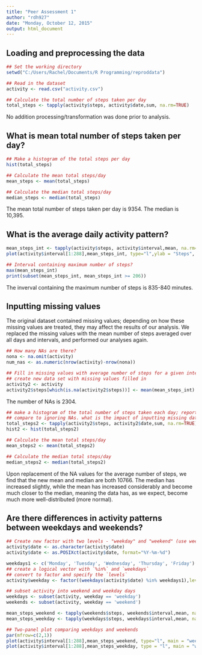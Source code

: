```yaml
---
title: "Peer Assessment 1"
author: "rdh927"
date: "Monday, October 12, 2015"
output: html_document
---
```

## Loading and preprocessing the data
```r
## Set the working directory
setwd("C:/Users/Rachel/Documents/R Programming/reproddata")
```
```r
## Read in the dataset
activity <- read.csv("activity.csv")

## Calculate the total number of steps taken per day
total_steps <- tapply(activity$steps, activity$date,sum, na.rm=TRUE)
```
No addition processing/transformation was done prior to analysis.

## What is mean total number of steps taken per day?
```r
## Make a histogram of the total steps per day
hist(total_steps)

## Calculate the mean total steps/day
mean_steps <- mean(total_steps)

## Calculate the median total steps/day
median_steps <- median(total_steps)
```
The mean total number of steps taken per day is 9354. The median is 10,395.

## What is the average daily activity pattern?
```r
mean_steps_int <- tapply(activity$steps, activity$interval,mean, na.rm=TRUE)
plot(activity$interval[1:288],mean_steps_int, type="l",ylab = "Steps", xlab = "Interval (min)")
```
```r
## Interval containing maximum number of steps?
max(mean_steps_int)
print(subset(mean_steps_int, mean_steps_int >= 206))
```
The inverval containing the maximum number of steps is 835-840 minutes.

## Inputting missing values
The original dataset contained missing values; depending on how these missing values are treated, they may affect the results of our analysis. We replaced the missing values with the mean number of steps averaged over all days and intervals, and performed our analyses again.

```r
## How many NAs are there?
nona <- na.omit(activity)
num_nas <- as.numeric(nrow(activity)-nrow(nona))

## Fill in missing values with average number of steps for a given interval
## create new data set with missing values filled in
activity2 <- activity
activity2$steps[which(is.na(activity2$steps))] <- mean(mean_steps_int)
```
The number of NAs is 2304.

```r
## make a histogram of the total number of steps taken each day; report the mean and median total number of steps taken per day.
## compare to ignoring NAs. what is the impact of inputting missing data?
total_steps2 <- tapply(activity2$steps, activity2$date,sum, na.rm=TRUE)
hist2 <- hist(total_steps2)
```
```r
## Calculate the mean total steps/day
mean_steps2 <- mean(total_steps2)

## Calculate the median total steps/day
median_steps2 <- median(total_steps2)
```
Upon replacement of the NA values for the average number of steps, we find that the new mean and median are both 10766. The median has increased slightly, while the mean has increased considerably and become much closer to the median, meaning the data has, as we expect, become much more well-distributed (more normal).

## Are there differences in activity patterns between weekdays and weekends?
```r
## Create new factor with two levels - "weekday" and "weekend" (use weekdays() function)
activity$date <- as.character(activity$date)
activity$date <- as.POSIXct(activity$date, format="%Y-%m-%d")

weekdays1 <- c('Monday', 'Tuesday', 'Wednesday', 'Thursday', 'Friday')
## create a logical vector with `%in%` and `weekdays` 
## convert to factor and specify the `levels`
activity$weekday <- factor((weekdays(activity$date) %in% weekdays1),levels=c(FALSE, TRUE), labels=c('weekend', 'weekday'))

## subset activity into weekend and weekday days
weekdays <- subset(activity, weekday == 'weekday')
weekends <- subset(activity, weekday == 'weekend')

mean_steps_weekend <- tapply(weekends$steps, weekends$interval,mean, na.rm=TRUE)
mean_steps_weekday <- tapply(weekdays$steps, weekdays$interval,mean, na.rm=TRUE)
```

```r
## Two-panel plot comparing weekdays and weekends
par(mfrow=c(2,1))
plot(activity$interval[1:288],mean_steps_weekend, type="l", main = "weekend",ylab = "Steps", xlab = "Interval (min)")
plot(activity$interval[1:288],mean_steps_weekday, type = "l", main = "weekday",ylab = "Steps", xlab = "Interval (min)")
```

